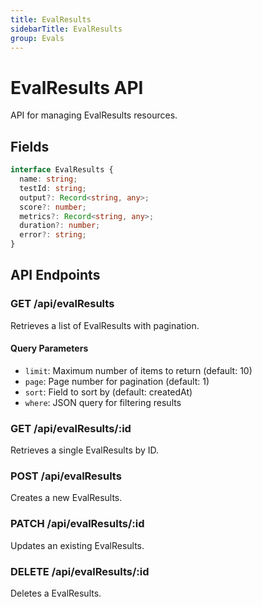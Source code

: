 ```yaml
---
title: EvalResults
sidebarTitle: EvalResults
group: Evals
---
```



# EvalResults API

API for managing EvalResults resources.




## Fields

```typescript
interface EvalResults {
  name: string;
  testId: string;
  output?: Record<string, any>;
  score?: number;
  metrics?: Record<string, any>;
  duration?: number;
  error?: string;
}
```




## API Endpoints

### GET /api/evalResults
Retrieves a list of EvalResults with pagination.

#### Query Parameters
- `limit`: Maximum number of items to return (default: 10)
- `page`: Page number for pagination (default: 1)
- `sort`: Field to sort by (default: createdAt)
- `where`: JSON query for filtering results

### GET /api/evalResults/:id
Retrieves a single EvalResults by ID.

### POST /api/evalResults
Creates a new EvalResults.

### PATCH /api/evalResults/:id
Updates an existing EvalResults.

### DELETE /api/evalResults/:id
Deletes a EvalResults.

